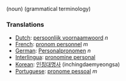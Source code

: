 (noun) (grammatical terminology)

===Translations===
*[[Dutch]]: [[persoonlijk voornaamwoord]] ''n''
*[[French]]: [[pronom personnel]] ''m''
*[[German]]: [[Personalpronomen]] ''n''
*[[Interlingua]]: [[pronomine personal]]
*[[Korean]]: [[인칭대명사]] (inchingdaemyeongsa)
*[[Portuguese]]: [[pronome pessoal]] ''m''